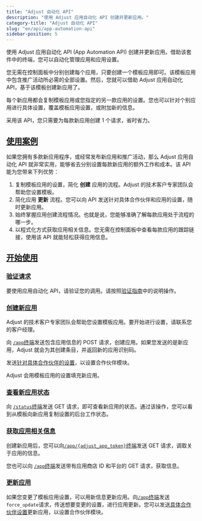 ```yaml
---
title: "Adjust 自动化 API"
description: "使用 Adjust 应用自动化 API 创建并更新应用。"
category-title: "Adjust 自动化 API"
slug: "en/api/app-automation-api"
sidebar-position: 5
---
```

使用 Adjust 应用自动化 API \(App Automation API\) 创建并更新应用。借助该套件中的终端，您可以自动化管理应用和应用设置。

您无需在控制面板中分别创建每个应用，只要创建一个模板应用即可。该模板应用中包含推广活动所必需的全部设置。然后，您就可以借助 Adjust 应用自动化 API，基于该模板创建新应用了。

每个新应用都会复制模板应用或您指定的另一款应用的设置。您也可以针对个别应用进行具体设置，覆盖模板应用设置，或附加新的信息。

采用该 API，您只需要为每款新应用创建 1 个请求，省时省力。

[使用案例](use-cases)
-----------------

如果您拥有多款新应用程序，或经常发布新应用和推广活动，那么 Adjust 应用自动化 API 就非常实用，能够省去分别设置每款新应用的额外工作和成本。该 API 能为您带来下列优势：

1. 复制模板应用的设置，简化 **创建** 应用的流程。Adjust 的技术客户专家团队会帮助您设置模板。
2. 简化应用 **更新** 流程。您可以向 API 发送针对具体合作伙伴和应用的设置，随时更新应用。
3. 始终掌握应用创建流程情况。也就是说，您能够准确了解每款应用处于流程的哪一步。
4. 以程式化方式获取应用相关信息。您无需在控制面板中查看每款应用的跟踪链接，使用该 API 就能轻松获得应用信息。

[开始使用](get-started)
-------------------

### [验证请求](authenticate-your-requests)

要使用应用自动化 API，请验证您的调用。请按照[验证指南](/en/api/app-automation-api/authentication)中的说明操作。

### [创建新应用](create-new-apps)

<callout type="note"> 

Adjust 的技术客户专家团队会帮助您设置模板应用。要开始进行设置，请联系您的客户经理。
</Callout> 

向 [`/app`终端](/en/api/app-automation-api/app-endpoint)发送包含应用信息的 POST 请求，创建应用。如果您发送的是新应用，Adjust 就会为其创建条目，并返回新的应用识别码。

发送[针对具体合作伙伴的设置](/en/api/app-automation-api/channel-setup)，以设置合作伙伴模块。

Adjust 会用模板应用的设置填充新应用。

### [查看新应用状态](check-the-status-of-your-new-app)

向 [`/status`终端](/en/api/app-automation-api/status-endpoint)发送 GET 请求，即可查看新应用的状态。通过该操作，您可以看到从模板向新应用复制设置的后台工作状态。

### [获取应用相关信息](get-information-about-your-app)

创建新应用后，您可以向[`/app/{adjust_app_token}`终端](/en/api/app-automation-api/app-endpoint#app-token-parameters)发送 GET 请求，调取关于应用的信息。

您也可以向 [`/app`终端](/en/api/app-automation-api/app-endpoint)发送带有应用商店 ID 和平台的 GET 请求，获取信息。

### [更新应用](update-your-app)

如果您变更了模板应用设置，可以用新信息更新应用。向[`/app`终端](/en/api/app-automation-api/app-endpoint)发送`force_update`请求，传送想要变更的设置，进行应用更新。您可以发送[具体合作伙伴设置](/en/api/app-automation-api/channel-setup)更新应用，以设置合作伙伴模块。

